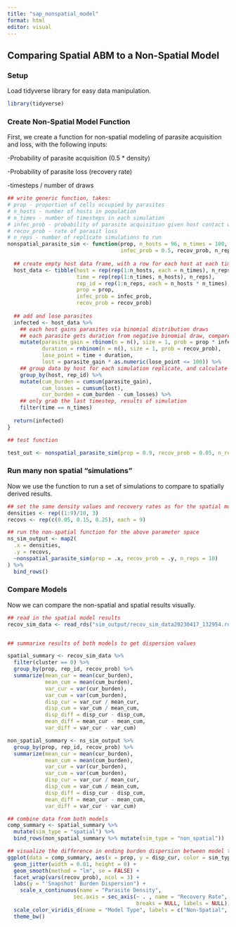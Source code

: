 ```yaml
---
title: "sap_nonspatial_model"
format: html
editor: visual
---
```


## Comparing Spatial ABM to a Non-Spatial Model

### Setup

Load tidyverse library for easy data manipulation.

```r
library(tidyverse)
```

### Create Non-Spatial Model Function

First, we create a function for non-spatial modeling of parasite acquisition and loss, with the following inputs:

-Probability of parasite acquisition (0.5 \* density)

-Probability of parasite loss (recovery rate)

-timesteps / number of draws

```r
## write generic function, takes:
# prop - proportion of cells occupied by parasites
# n_hosts - number of hosts in population
# n_times - number of timesteps in each simulation
# infec_prob - probability of parasite acquisition given host contact with parasite
# recov_prob - rate of parasit loss
# n_reps - number of replicate simulations to run
nonspatial_parasite_sim <- function(prop, n_hosts = 96, n_times = 100, 
                                    infec_prob = 0.5, recov_prob, n_reps){
  
  ## create empty host data frame, with a row for each host at each timestep for each simulation replicate
  host_data <- tibble(host = rep(rep(1:n_hosts, each = n_times), n_reps),
                      time = rep(rep(1:n_times, n_hosts), n_reps),
                      rep_id = rep(1:n_reps, each = n_hosts * n_times),
                      prop = prop,
                      infec_prob = infec_prob,
                      recov_prob = recov_prob)
  
  ## add and lose parasites
  infected <- host_data %>%
    ## each host gains parasites via binomial distribution draws
    ## each parasite gets duration from negative binomial draw, compare to timesteps for time of loss
    mutate(parasite_gain = rbinom(n = n(), size = 1, prob = prop * infec_prob),
           duration = rnbinom(n = n(), size = 1, prob = recov_prob),
           lose_point = time + duration,
           lost = parasite_gain * as.numeric(lose_point <= 100)) %>%
    ## group data by host for each simulation replicate, and calculate parasite burdens
    group_by(host, rep_id) %>%
    mutate(cum_burden = cumsum(parasite_gain),
           cum_losses = cumsum(lost),
           cur_burden = cum_burden - cum_losses) %>%
    ## only grab the last timestep, results of simulation
    filter(time == n_times)
  
  return(infected)
}

## test function

test_out <- nonspatial_parasite_sim(prop = 0.9, recov_prob = 0.05, n_reps = 10)
```

### Run many non spatial "simulations"

Now we use the function to run a set of simulations to compare to spatially derived results.

```r

## set the same density values and recovery rates as for the spatial model
densities <- rep((1:9)/10, 3)
recovs <- rep(c(0.05, 0.15, 0.25), each = 9)

## run the non-spatial function for the above parameter space
ns_sim_output <- map2(
  .x = densities,
  .y = recovs,
  ~nonspatial_parasite_sim(prop = .x, recov_prob = .y, n_reps = 10)
) %>%
  bind_rows()
```

### Compare Models

Now we can compare the non-spatial and spatial results visually.

```r

## read in the spatial model results
recov_sim_data <- read_rds("sim_output/recov_sim_data20230417_132954.rds")


## summarixe results of both models to get dispersion values

spatial_summary <- recov_sim_data %>%
  filter(cluster == 0) %>%
  group_by(prop, rep_id, recov_prob) %>%
  summarize(mean_cur = mean(cur_burden),
            mean_cum = mean(cum_burden),
            var_cur = var(cur_burden),
            var_cum = var(cum_burden),
            disp_cur = var_cur / mean_cur,
            disp_cum = var_cum / mean_cum,
            disp_diff = disp_cur - disp_cum,
            mean_diff = mean_cur - mean_cum,
            var_diff = var_cur - var_cum)

non_spatial_summary <- ns_sim_output %>%
  group_by(prop, rep_id, recov_prob) %>%
  summarize(mean_cur = mean(cur_burden),
            mean_cum = mean(cum_burden),
            var_cur = var(cur_burden),
            var_cum = var(cum_burden),
            disp_cur = var_cur / mean_cur,
            disp_cum = var_cum / mean_cum,
            disp_diff = disp_cur - disp_cum,
            mean_diff = mean_cur - mean_cum,
            var_diff = var_cur - var_cum)

## combine data from both models
comp_summary <- spatial_summary %>%
  mutate(sim_type = "spatial") %>%
  bind_rows(non_spatial_summary %>% mutate(sim_type = "non_spatial"))

## visualize the difference in ending burden dispersion between model types
ggplot(data = comp_summary, aes(x = prop, y = disp_cur, color = sim_type)) +
  geom_jitter(width = 0.01, height = 0) +
  geom_smooth(method = "lm", se = FALSE) +
  facet_wrap(vars(recov_prob), ncol = 3) +
  labs(y = "'Snapshot' Burden Dispersion") +
    scale_x_continuous(name = "Parasite Density",
                     sec.axis = sec_axis(~ . , name = "Recovery Rate", 
                                         breaks = NULL, labels = NULL)) +
  scale_color_viridis_d(name = "Model Type", labels = c("Non-Spatial", "Spatial"), option = "cividis") +
  theme_bw()


```
